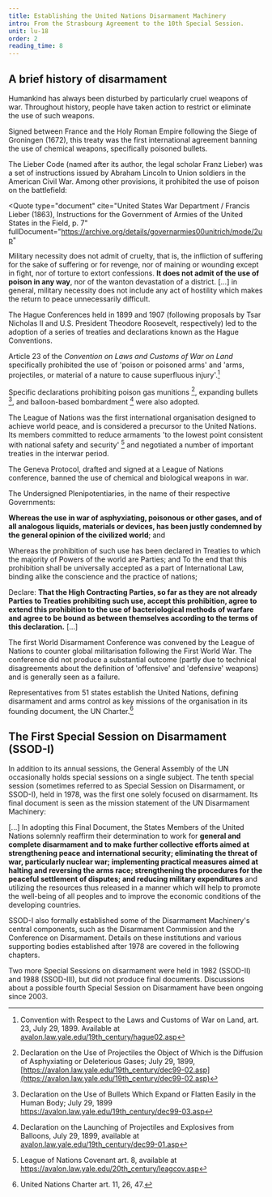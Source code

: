 ```yaml
---
title: Establishing the United Nations Disarmament Machinery
intro: From the Strasbourg Agreement to the 10th Special Session.
unit: lu-18
order: 2
reading_time: 8
---
```


## A brief history of disarmament

Humankind has always been disturbed by particularly cruel weapons of war. Throughout history, people have taken action to restrict or eliminate the use of such weapons.

<Timeline>
  <Event date="1675" title="Strasbourg Agreement">

Signed between France and the Holy Roman Empire following the Siege of Groningen (1672), this treaty was the first international agreement banning the use of chemical weapons, specifically poisoned bullets.

  </Event>
  <Event date="1863" title="Lieber Code">

The Lieber Code (named after its author, the legal scholar Franz Lieber) was a set of instructions issued by Abraham Lincoln to Union soldiers in the American Civil War. Among other provisions, it prohibited the use of poison on the battlefield:

<Quote
  type="document"
  cite="United States War Department / Francis Lieber (1863), Instructions for the Government of Armies of the United States in the Field, p. 7"
  fullDocument="https://archive.org/details/governarmies00unitrich/mode/2up"
>

Military necessity does not admit of cruelty, that is, the infliction of suffering for the sake of suffering or for revenge, nor of maining or
wounding except in fight, nor of torture to extort confessions. **It does not admit of the use of poison in any way**, nor of the wanton devastation
of a district. [...] in general, military necessity does not include any act of hostility which makes the return to peace unnecessarily difficult.

</Quote>

  </Event>
  <Event date="1899-1907" title="Hague Conferences">

The Hague Conferences held in 1899 and 1907 (following proposals by Tsar Nicholas II and U.S. President Theodore Roosevelt, respectively) led to the adoption of a series of treaties and declarations known as the Hague Conventions.

Article 23 of the _Convention on Laws and Customs of War on Land_ specifically prohibited the use of 'poison or poisoned arms' and 'arms, projectiles, or material of a nature to cause superfluous injury'.[^1]

Specific declarations prohibiting poison gas munitions [^2], expanding bullets [^3], and balloon-based bombardment [^4] were also adopted.

  </Event>
  <Event date="1920" title="League of Nations">

The League of Nations was the first international organisation designed to achieve world peace, and is considered a precursor to the United Nations. Its members committed to reduce armaments 'to the lowest point consistent with national safety and security' [^5] and negotiated a number of important treaties in the interwar period.

  </Event>

  <Event date="1925" title="Geneva Protocol">

The Geneva Protocol, drafted and signed at a League of Nations conference, banned the use of chemical and biological weapons in war.

<Quote type="document" cite="Protocol for the Prohibition of the Use in War of Asphyxiating, Poisonous or other Gases, and of Bacteriological Methods of Warfare. June 17, 1925." fullDocument="https://www.brad.ac.uk/acad/sbtwc/keytext/genprot.htm">

The Undersigned Plenipotentiaries, in the name of their respective Governments:

**Whereas the use in war of asphyxiating, poisonous or other gases, and of all analogous liquids, materials or devices, has been justly condemned by the general opinion of the civilized world**; and

Whereas the prohibition of such use has been declared in Treaties to which the majority of Powers of the world are Parties; and To the end that this prohibition shall be universally accepted as a part of International Law, binding alike the conscience and the practice of nations;

Declare: **That the High Contracting Parties, so far as they are not already Parties to Treaties prohibiting such use, accept this prohibition, agree to extend this prohibition to the use of bacteriological methods of warfare and agree to be bound as between themselves according to the terms of this declaration.** [...]

</Quote>

  </Event>

  <Event date="1932-37" title="World Disarmament Conference">

The first World Disarmament Conference was convened by the League of Nations to counter global  militarisation following the First World War. The conference did not produce a substantial outcome (partly due to technical disagreements about the definition of 'offensive' and 'defensive' weapons) and is generally seen as a failure.

  </Event>
  <Event date="1945" title="United Nations established">

Representatives from 51 states establish the United Nations, defining disarmament and arms control as key missions of the organisation in its founding document, the UN Charter.[^6]

  </Event>

</Timeline>

## The First Special Session on Disarmament (SSOD-I)

In addition to its annual sessions, the General Assembly of the UN occasionally holds special sessions on a single subject. The tenth special session (sometimes referred to as Special Session on Disarmament, or SSOD-I), held in 1978, was the first one solely focused on disarmament. Its final document is seen as the mission statement of the UN Disarmament Machinery:

<Quote type="document" fullDocument="https://digitallibrary.un.org/record/228944?ln=en" cite="Resolutions and decisions adopted by the General Assembly during its 10th special session, 23 May-30 June 1978.">

[...] In adopting this Final Document, the States Members of the United Nations solemnly reaffirm their determination to work for **general and complete disarmament and to make further collective efforts aimed at strengthening peace and international security; eliminating the threat of war, particularly nuclear war; implementing practical measures aimed at halting and reversing the arms race; strengthening the procedures for the peaceful settlement of disputes; and reducing military expenditures** and utilizing the resources thus released in a manner which will help to promote the well-being of all peoples and to improve the economic conditions of the developing countries.

</Quote>

SSOD-I also formally established some of the Disarmament Machinery's central components, such as the Disarmament Commission and the Conference on Disarmament. Details on these institutions and various supporting bodies established after 1978 are covered in the following chapters.

Two more Special Sessions on disarmament were held in 1982 (SSOD-II) and 1988 (SSOD-III), but did not produce final documents. Discussions about a possible fourth Special Session on Disarmament have been ongoing since 2003.

[^1]: Convention with Respect to the Laws and Customs of War on Land, art. 23, July 29, 1899. Available at [avalon.law.yale.edu/19th_century/hague02.asp](https://avalon.law.yale.edu/19th_century/hague02.asp)
[^2]: Declaration on the Use of Projectiles the Object of Which is the Diffusion of Asphyxiating or Deleterious Gases; July 29, 1899, [https://avalon.law.yale.edu/19th_century/dec99-02.asp](https://avalon.law.yale.edu/19th_century/dec99-02.asp)
[^3]: Declaration on the Use of Bullets Which Expand or Flatten Easily in the Human Body; July 29, 1899 https://avalon.law.yale.edu/19th_century/dec99-03.asp
[^4]: Declaration on the Launching of Projectiles and Explosives from Balloons, July 29, 1899, available at [avalon.law.yale.edu/19th_century/dec99-01.asp](https://avalon.law.yale.edu/19th_century/dec99-01.asp)
[^5]: League of Nations Covenant art. 8, available at https://avalon.law.yale.edu/20th_century/leagcov.asp
[^6]: United Nations Charter art. 11, 26, 47.

